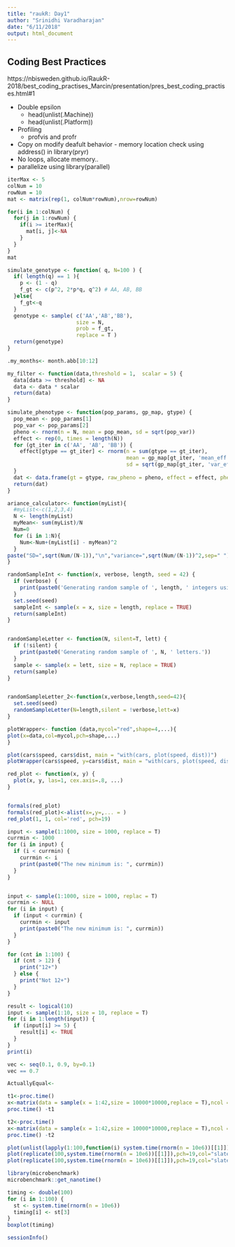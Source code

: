 ```yaml
---
title: "raukR: Day1"
author: "Srinidhi Varadharajan"
date: "6/11/2018"
output: html_document
---
```


## Coding Best Practices 
https://nbisweden.github.io/RaukR-2018/best_coding_practises_Marcin/presentation/pres_best_coding_practises.html#1

* Double epsilon
    * head(unlist(.Machine))
    * head(unlist(.Platform))

* Profiling
    * profvis and profr

* Copy on modify deafult behavior - memory location check using address() in library(pryr)
* No loops, allocate memory.. 
* parallelize using library(parallel)


```r
iterMax <- 5
colNum = 10
rowNum = 10
mat <- matrix(rep(1, colNum*rowNum),nrow=rowNum)

for(i in 1:colNum) {
  for(j in 1:rowNum) {
    if(i >= iterMax){
      mat[i, j]<-NA
    }
  }
}
mat

```


```r
simulate_genotype <- function( q, N=100 ) {
  if( length(q) == 1 ){
    p <- (1 - q)
    f_gt <- c(p^2, 2*p*q, q^2) # AA, AB, BB
  }else{
    f_gt<-q
  }
  genotype <- sample( c('AA','AB','BB'),
                      size = N, 
                      prob = f_gt, 
                      replace = T )
  return(genotype)
}
```


```r
.my_months<- month.abb[10:12]
```

```r
my_filter <- function(data,threshold = 1,  scalar = 5) {
  data[data >= threshold] <- NA 
  data <- data * scalar
  return(data)
}
```


```r
simulate_phenotype <- function(pop_params, gp_map, gtype) {
  pop_mean <- pop_params[1]
  pop_var <- pop_params[2]
  pheno <- rnorm(n = N, mean = pop_mean, sd = sqrt(pop_var))
  effect <- rep(0, times = length(N))
  for (gt_iter in c('AA', 'AB', 'BB')) {
    effect[gtype == gt_iter] <- rnorm(n = sum(gtype == gt_iter), 
                                      mean = gp_map[gt_iter, 'mean_eff'], 
                                      sd = sqrt(gp_map[gt_iter, 'var_eff']))
  }
  dat <- data.frame(gt = gtype, raw_pheno = pheno, effect = effect, pheno = pheno + effect)
  return(dat)
}
```


```r
ariance_calculator<- function(myList){
  #myList<-c(1,2,3,4)
  N <- length(myList)
  myMean<- sum(myList)/N
  Num=0
  for (i in 1:N){
    Num<-Num+(myList[i] - myMean)^2
  }
paste("SD=",sqrt(Num/(N-1)),"\n","variance=",sqrt(Num/(N-1))^2,sep=" ")
}

```

```r
randomSampleInt <- function(x, verbose, length, seed = 42) {
  if (verbose) {
    print(paste0('Generating random sample of ', length, ' integers using seed ', seed))
  }
  set.seed(seed)
  sampleInt <- sample(x = x, size = length, replace = TRUE)
  return(sampleInt)
} 


randomSampleLetter <- function(N, silent=T, lett) {
  if (!silent) {
    print(paste0('Generating random sample of ', N, ' letters.'))
  }
  sample <- sample(x = lett, size = N, replace = TRUE)
  return(sample)
}


randomSampleLetter_2<-function(x,verbose,length,seed=42){
  set.seed(seed)
  randomSampleLetter(N=length,silent = !verbose,lett=x)
}
```



```r
plotWrapper<- function (data,mycol="red",shape=4,...){
plot(x=data,col=mycol,pch=shape,...)  
}

plot(cars$speed, cars$dist, main = "with(cars, plot(speed, dist))")
plotWrapper(cars$speed, y=cars$dist, main = "with(cars, plot(speed, dist))")
```

```r
red_plot <- function(x, y) { 
  plot(x, y, las=1, cex.axis=.8, ...)
}


formals(red_plot)
formals(red_plot)<-alist(x=,y=,... = )
red_plot(1, 1, col='red', pch=19) 


```


```r
input <- sample(1:1000, size = 1000, replace = T)
currmin <- 1000
for (i in input) {
  if (i < currmin) {
    currmin <- i
    print(paste0("The new minimum is: ", currmin))
  }
}


input <- sample(1:1000, size = 1000, replac = T)
currmin <- NULL
for (i in input) {
  if (input < currmin) {
    currmin <- input
    print(paste0("The new minimum is: ", currmin))
  }
}

for (cnt in 1:100) {
  if (cnt > 12) {
    print("12+")
  } else {
    print("Not 12+")
  }
}

```

```r
result <- logical(10)
input <- sample(1:10, size = 10, replace = T)
for (i in 1:length(input)) {
  if (input[i] >= 5) {
    result[i] <- TRUE
  }
}
print(i)
```

```r
vec <- seq(0.1, 0.9, by=0.1)
vec == 0.7

ActuallyEqual<-

```

```r

t1<-proc.time()
x<-matrix(data = sample(x = 1:42,size = 10000*10000,replace = T),ncol = 10000,nrow = 10000,byrow = T)
proc.time() -t1

t2<-proc.time()
x<-matrix(data = sample(x = 1:42,size = 10000*10000,replace = T),ncol = 10000,nrow = 10000,byrow = F)
proc.time() -t2

```


```r
plot(unlist(lapply(1:100,function(i) system.time(rnorm(n = 10e6))[[1]])))
plot(replicate(100,system.time(rnorm(n = 10e6))[[1]]),pch=19,col="slateblue")
plot(replicate(100,system.time(rnorm(n = 10e6))[[1]]),pch=19,col="slateblue")
```


```r
library(microbenchmark)
microbenchmark::get_nanotime()

timing <- double(100)
for (i in 1:100) {
  st <- system.time(rnorm(n = 10e6))
  timing[i] <- st[3]
}
boxplot(timing)
```


```r
sessionInfo()
```
